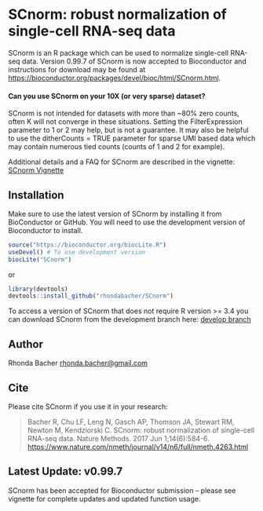 # SCnorm: robust normalization of single-cell RNA-seq data

SCnorm is an R package which can be used to normalize single-cell RNA-seq data. Version 0.99.7 of SCnorm is now accepted to Bioconductor and instructions for download may be found at [https://bioconductor.org/packages/devel/bioc/html/SCnorm.html](https://bioconductor.org/packages/devel/bioc/html/SCnorm.html).

#### Can you use SCnorm on your 10X (or very sparse) dataset?

SCnorm is not intended for datasets with more than ~80% zero counts, often K will not converge in these situations. 
Setting the FilterExpression parameter to 1 or 2 may help, but is not a guarantee. 
It may also be helpful to use the ditherCounts = TRUE parameter for sparse UMI based data which may contain numerous tied counts (counts of 1 and 2 for example).

Additional details and a FAQ for SCnorm are described in the vignette: [SCnorm Vignette](https://www.biostat.wisc.edu/~kendzior/SCNORM/SCnorm_vignette.pdf)

## Installation

Make sure to use the latest version of SCnorm by installing it from BioConductor or GitHub. You will need to use the development version of Bioconductor to install.

```R
source("https://bioconductor.org/biocLite.R")
useDevel() # To use development version
biocLite("SCnorm")
```
or

```R
library(devtools)
devtools::install_github("rhondabacher/SCnorm")
```
To access a version of SCnorm that does not require R version >= 3.4 you can 
download SCnorm from the development branch here: 
[develop branch](https://github.com/rhondabacher/SCnorm/tree/devel)


## Author

Rhonda Bacher <rhonda.bacher@gmail.com>

## Cite
Please cite SCnorm if you use it in your research:

> Bacher R, Chu LF, Leng N, Gasch AP, Thomson JA, Stewart RM, Newton M, 
Kendziorski C. SCnorm: robust normalization of single-cell
RNA-seq data. Nature Methods. 2017 Jun 1;14(6):584-6.
[https://www.nature.com/nmeth/journal/v14/n6/full/nmeth.4263.html](https://www.nature.com/nmeth/journal/v14/n6/full/nmeth.4263.html)

## Latest Update: v0.99.7
SCnorm has been accepted for Bioconductor submission -- please see vignette for complete updates and updated function usage. 




